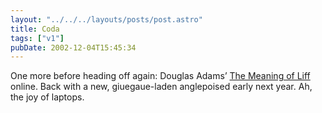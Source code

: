 ```yaml
---
layout: "../../../layouts/posts/post.astro"
title: Coda
tags: ["v1"]
pubDate: 2002-12-04T15:45:34
---
```


One more before heading off again: Douglas Adams&#8217; [The Meaning of Liff][1] online. Back with a new, giuegaue-laden anglepoised early next year. Ah, the joy of laptops.

[1]: http://flyingarts.net/switch/tmcm/resources/liff/ "Arse Poetica: Douglas Adams' The Meaning of Liff"
